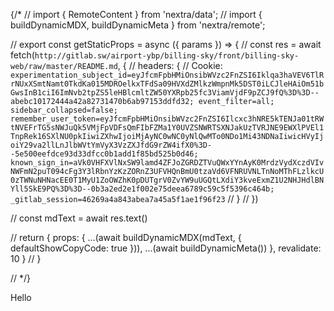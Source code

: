 {/* // import { RemoteContent } from 'nextra/data';
// import { buildDynamicMDX, buildDynamicMeta } from 'nextra/remote';

// export const getStaticProps = async ({ params }) => {
//   const res = await fetch(`http://gitlab.sw/airport-ybp/billing-sky/front/billing-sky-web/raw/master/README.md`, {
//     headers: {
//       Cookie: `experimentation_subject_id=eyJfcmFpbHMiOnsibWVzc2FnZSI6Iklqa3haVEV6TlRrNUxXSmtNamt0TkdKa015MDROelkxTFdSa09HVXdZMlkzWmpnMk5DST0iLCJleHAiOm51bGwsInB1ciI6ImNvb2tpZS5leHBlcmltZW50YXRpb25fc3ViamVjdF9pZCJ9fQ%3D%3D--abebc10172444a42a82731470b6ab97153ddfd32; event_filter=all; sidebar_collapsed=false; remember_user_token=eyJfcmFpbHMiOnsibWVzc2FnZSI6Ilcxc3hNRE5kTENJa01tRWtNVEFrTG5sNWJuQk5VMjFpVDFsQmFIbFZMa1Y0UVZSNWRTSXNJakUzTVRJNE9EWXlPVEl1TnpRek16SXlNU0pkIiwiZXhwIjoiMjAyNC0wNC0yNlQwMTo0NDo1Mi43NDNaIiwicHVyIjoiY29va2llLnJlbWVtYmVyX3VzZXJfdG9rZW4ifX0%3D--5e500eefdce93d33dfcc0b1add1f85bd525b0d46; known_sign_in=aVk0VHFXVlNxSW9lamd4ZFJoZGRDZTVuQWxYYnAyK0MrdzVydXczdVIvNWFmN2puT094cFg3Y3lRbnYzKzZORnZ3UFVHQnBmU0tzaVd6VFNRUVNLTnNoMThFLzlkcU0zTWNuNHNacEE0T1MyU1ZoOWZhK0pDUTgrV0ZvYW9uUGQtLXdiY3kveExmZ1U2NHJHdlBNYll5SkE9PQ%3D%3D--0b3a2ed2e1f002e75deea6789c59c5f5396c464b; _gitlab_session=46269a4a843abea7a45a5f1ae1f96f23`
//     }
//   })

//   const mdText = await res.text()

//   return { props: { ...(await buildDynamicMDX(mdText, { defaultShowCopyCode: true })), ...(await buildDynamicMeta()) }, revalidate: 10 }
// }

// <RemoteContent /> */}

Hello